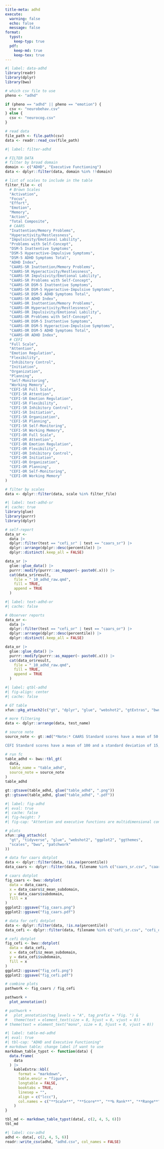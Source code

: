 ```yaml
---
title-meta: adhd
execute:
  warning: false
  echo: false
  message: false
format:
  typst:
    keep-typ: true
  pdf:
    keep-md: true
    keep-tex: true
---
```


<!-- ### ADHD/Executive Functioning -->

```r
#| label: data-adhd
library(readr)
library(dplyr)
library(bwu)

# which csv file to use
pheno <- "adhd"

if (pheno == "adhd" || pheno == "emotion") {
  csv <- "neurobehav.csv"
} else {
  csv <- "neurocog.csv"
}

# read data
file_path <- file.path(csv)
data <- readr::read_csv(file_path)
```

```r
#| label: filter-adhd

# FILTER DATA
# filter by broad domain
domain <- c("ADHD", "Executive Functioning")
data <- dplyr::filter(data, domain %in% !!domain)

# list of scales to include in the table
filter_file <- c(
  # Brown Scales
  "Activation",
  "Focus",
  "Effort",
  "Emotion",
  "Memory",
  "Action",
  "Total Composite",
  # CAARS
  "Inattention/Memory Problems",
  "Hyperactivity/Restlessness",
  "Impulsivity/Emotional Lability",
  "Problems with Self-Concept",
  "DSM-5 Inattentive Symptoms",
  "DSM-5 Hyperactive-Impulsive Symptoms",
  "DSM-5 ADHD Symptoms Total",
  "ADHD Index",
  "CAARS-SR Inattention/Memory Problems",
  "CAARS-SR Hyperactivity/Restlessness",
  "CAARS-SR Impulsivity/Emotional Lability",
  "CAARS-SR Problems with Self-Concept",
  "CAARS-SR DSM-5 Inattentive Symptoms",
  "CAARS-SR DSM-5 Hyperactive-Impulsive Symptoms",
  "CAARS-SR DSM-5 ADHD Symptoms Total",
  "CAARS-SR ADHD Index",
  "CAARS-OR Inattention/Memory Problems",
  "CAARS-OR Hyperactivity/Restlessness",
  "CAARS-OR Impulsivity/Emotional Lability",
  "CAARS-OR Problems with Self-Concept",
  "CAARS-OR DSM-5 Inattentive Symptoms",
  "CAARS-OR DSM-5 Hyperactive-Impulsive Symptoms",
  "CAARS-OR DSM-5 ADHD Symptoms Total",
  "CAARS-OR ADHD Index",
  # CEFI
  "Full Scale",
  "Attention",
  "Emotion Regulation",
  "Flexibility",
  "Inhibitory Control",
  "Initiation",
  "Organization",
  "Planning",
  "Self-Monitoring",
  "Working Memory",
  "CEFI-SR Full Scale",
  "CEFI-SR Attention",
  "CEFI-SR Emotion Regulation",
  "CEFI-SR Flexibility",
  "CEFI-SR Inhibitory Control",
  "CEFI-SR Initiation",
  "CEFI-SR Organization",
  "CEFI-SR Planning",
  "CEFI-SR Self-Monitoring",
  "CEFI-SR Working Memory",
  "CEFI-OR Full Scale",
  "CEFI-OR Attention",
  "CEFI-OR Emotion Regulation",
  "CEFI-OR Flexibility",
  "CEFI-OR Inhibitory Control",
  "CEFI-OR Initiation",
  "CEFI-OR Organization",
  "CEFI-OR Planning",
  "CEFI-OR Self-Monitoring",
  "CEFI-OR Working Memory"
)

# filter by scales
data <- dplyr::filter(data, scale %in% filter_file)
```

```r
#| label: text-adhd-sr
#| cache: true
library(glue)
library(purrr)
library(dplyr)

# self-report
data_sr <-
  data |>
  dplyr::filter(test == "cefi_sr" | test == "caars_sr") |>
  dplyr::arrange(dplyr::desc(percentile)) |>
  dplyr::distinct(.keep_all = FALSE)

data_sr |>
  glue::glue_data() |>
  purrr::modify(purrr::as_mapper(~ paste0(.x))) |>
  cat(data_sr$result,
    file = "_10_adhd_raw.qmd",
    fill = TRUE,
    append = TRUE
  )
```

```r
#| label: text-adhd-or
#| cache: false

# Observer reports
data_or <-
  data |>
  dplyr::filter(test == "cefi_or" | test == "caars_or") |>
  dplyr::arrange(dplyr::desc(percentile)) |>
  dplyr::distinct(.keep_all = FALSE)

data_or |>
  glue::glue_data() |>
  purrr::modify(purrr::as_mapper(~ paste0(.x))) |>
  cat(data_or$result,
    file = "_10_adhd_raw.qmd",
    fill = TRUE,
    append = TRUE
  )
```


```r
#| label: qtbl-adhd
#| fig-align: center
#| cache: false

# GT table
xfun::pkg_attach2(c("gt", "dplyr", "glue", "webshot2", "gtExtras", "bwu"))

# more filtering
data <- dplyr::arrange(data, test_name)

# source note
source_note <- gt::md("*Note:* CAARS Standard scores have a mean of 50 and a standard deviation of 10, and higher scores reflect reduced functioning.

CEFI Standard scores have a mean of 100 and a standard deviation of 15, and lower scores reflect reduced functioning.")

# run fc
table_adhd <- bwu::tbl_gt(
  data,
  table_name = "table_adhd",
  source_note = source_note
)
table_adhd

gt::gtsave(table_adhd, glue("table_adhd", ".png"))
gt::gtsave(table_adhd, glue("table_adhd", ".pdf"))
```

```{=typst}
<qtbl-adhd>
#figure([#image("table_adhd.png", width: 70%)],
  caption: [
    ADHD related rating scales
  ],
  kind: "qtbl",
  supplement: [Table],
)
```

```r
#| label: fig-adhd
#| eval: true
#| cache: false
#| fig-height: 7
#| fig-cap: "Attention and executive functions are multidimensional concepts that contain several related processes. Both concepts require self-regulatory skills and have some common subprocesses; therefore, it is common to treat them together, or even to refer to both processes when talking about one or the other."

# plots
xfun::pkg_attach(c(
  "gt", "tidyverse", "glue", "webshot2", "ggplot2", "ggthemes",
  "scales", "bwu", "patchwork"
))

# data for caars dotplot
data <- dplyr::filter(data, !is.na(percentile))
data_caars <- dplyr::filter(data, filename %in% c("caars_sr.csv", "caars_or.csv"))

# caars dotplot
fig_caars <- bwu::dotplot(
  data = data_caars,
  x = data_caars$z_mean_subdomain,
  y = data_caars$subdomain,
  fill = x
)
ggplot2::ggsave("fig_caars.png")
ggplot2::ggsave("fig_caars.pdf")

# data for cefi dotplot
data <- dplyr::filter(data, !is.na(percentile))
data_cefi <- dplyr::filter(data, filename %in% c("cefi_sr.csv", "cefi_or.csv"))

# cefi dotplot
fig_cefi <- bwu::dotplot(
  data = data_cefi,
  x = data_cefi$z_mean_subdomain,
  y = data_cefi$subdomain,
  fill = x
)
ggplot2::ggsave("fig_cefi.png")
ggplot2::ggsave("fig_cefi.pdf")

# combine plots
pathwork <- fig_caars / fig_cefi

pathwork +
  plot_annotation()

# pathwork +
#   plot_annotation(tag_levels = "A", tag_prefix = "Fig. ") &
#   theme(text = element_text(size = 8, hjust = 0, vjust = 0))
# theme(text = element_text("mono", size = 8, hjust = 0, vjust = 0))
```

```r
#| label: table-md-adhd
#| eval: true
#| tbl-cap: "ADHD and Executive Functioning"
# markdown table; change label if want to use
markdown_table_typst <- function(data) {
  data.frame(
    data
  ) |>
    kableExtra::kbl(
      format = "markdown",
      table.envir = "figure",
      longtable = FALSE,
      booktabs = TRUE,
      linesep = "",
      align = c("lccc"),
      col.names = c("**Scale**", "**Score**", "**‰ Rank**", "**Range**")
    )
}

tbl_md <- markdown_table_typst(data[, c(2, 4, 5, 6)])
tbl_md
```

```r
#| label: csv-adhd
adhd <- data[, c(2, 4, 5, 6)]
readr::write_csv(adhd, "adhd.csv", col_names = FALSE)
```

